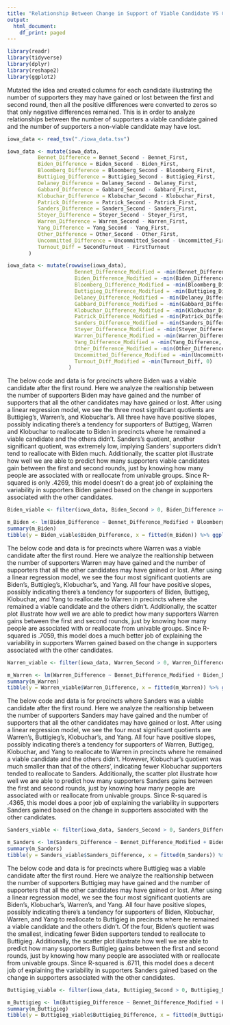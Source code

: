 ```yaml
---
title: "Relationship Between Change in Support of Viable Candidate VS Change in Support of Other Candidates"
output:
  html_document:
    df_print: paged
---
```


```r
library(readr)
library(tidyverse)
library(dplyr)
library(reshape2)
library(ggplot2)
```


Mutated the idea and created columns for each candidate illustrating the number of supporters they may have gained or lost between the first and second round, then all the positive differences were converted to zeros so that only negative differences remained. This is in order to analyze relationships between the number of supporters a viable candidate gained and the number of supporters a non-viable candidate may have lost.  
```r
iowa_data <- read_tsv("./iowa_data.tsv")

iowa_data <- mutate(iowa_data,
          Bennet_Difference = Bennet_Second - Bennet_First,
          Biden_Difference = Biden_Second - Biden_First,
          Bloomberg_Difference = Bloomberg_Second - Bloomberg_First,
          Buttigieg_Difference = Buttigieg_Second - Buttigieg_First,
          Delaney_Difference = Delaney_Second - Delaney_First,
          Gabbard_Difference = Gabbard_Second - Gabbard_First,
          Klobuchar_Difference = Klobuchar_Second - Klobuchar_First,
          Patrick_Difference = Patrick_Second - Patrick_First,
          Sanders_Difference = Sanders_Second - Sanders_First,
          Steyer_Difference = Steyer_Second - Steyer_First,
          Warren_Difference = Warren_Second - Warren_First,
          Yang_Difference = Yang_Second - Yang_First,
          Other_Difference = Other_Second - Other_First,
          Uncommitted_Difference = Uncommitted_Second - Uncommitted_First,
          Turnout_Diff = SecondTurnout - FirstTurnout
       )

iowa_data <- mutate(rowwise(iowa_data),
                      Bennet_Difference_Modified = -min(Bennet_Difference, 0),
                      Biden_Difference_Modified = -min(Biden_Difference, 0),
                      Bloomberg_Difference_Modified = -min(Bloomberg_Difference, 0),
                      Buttigieg_Difference_Modified = -min(Buttigieg_Difference, 0),
                      Delaney_Difference_Modified = -min(Delaney_Difference, 0),
                      Gabbard_Difference_Modified = -min(Gabbard_Difference, 0),
                      Klobuchar_Difference_Modified = -min(Klobuchar_Difference, 0),
                      Patrick_Difference_Modified = -min(Patrick_Difference, 0),
                      Sanders_Difference_Modified = -min(Sanders_Difference, 0),
                      Steyer_Difference_Modified = -min(Steyer_Difference, 0),
                      Warren_Difference_Modified = -min(Warren_Difference, 0),
                      Yang_Difference_Modified = -min(Yang_Difference, 0),
                      Other_Difference_Modified = -min(Other_Difference, 0),
                      Uncommitted_Difference_Modified = -min(Uncommitted_Difference, 0),
                      Turnout_Diff_Modified = -min(Turnout_Diff, 0)
                    )
```


The below code and data is for precincts where Biden was a viable candidate after the first round. Here we analyze the realtionship between the number of supporters Biden may have gained and the number of supporters that all the other candidates may have gained or lost. After using a linear regression model, we see the three most significant quotients are Buttigieg's, Warren's, and Klobuchar's. All three have have positive slopes, possibly indicating there's a tendency for supporters of Buttigeg, Warren and Klobuchar to reallocate to Biden in precincts where he remained a viable candidate and the others didn't. Sanders's quotient, another significant quotient, was extremely low, implying Sanders' supporters didn't tend to reallocate with Biden much. Additionally, the scatter plot illustrate how well we are able to predict how many supporters viable candidates gain between the first and second rounds, just by knowing how many people are associated with or reallocate from univable groups. Since R-squared is only .4269, this model doesn't do a great job of explaining the variability in supporters Biden gained based on the change in supporters associated with the other candidates. 
```r
Biden_viable <- filter(iowa_data, Biden_Second > 0, Biden_Difference >= 0)

m_Biden <- lm(Biden_Difference ~ Bennet_Difference_Modified + Bloomberg_Difference_Modified + Buttigieg_Difference_Modified + Delaney_Difference_Modified + Gabbard_Difference_Modified + Klobuchar_Difference_Modified + Patrick_Difference_Modified + Sanders_Difference_Modified + Steyer_Difference_Modified + Warren_Difference_Modified + Yang_Difference_Modified + Other_Difference_Modified + Uncommitted_Difference_Modified, data = Biden_viable)
summary(m_Biden)
tibble(y = Biden_viable$Biden_Difference, x = fitted(m_Biden)) %>% ggplot(aes(x = x, y = y)) + geom_point()
```


The below code and data is for precincts where Warren was a viable candidate after the first round. Here we analyze the realtionship between the number of supporters Warren may have gained and the number of supporters that all the other candidates may have gained or lost. After using a linear regression model, we see the four most significant quotients are Biden's, Buttigieg's, Klobuchar's, and Yang. All four have positive slopes, possibly indicating there's a tendency for supporters of Biden, Buttigeg, Klobuchar, and Yang to reallocate to Warren in precincts where she remained a viable candidate and the others didn't. Additionally, the scatter plot illustrate how well we are able to predict how many supporters Warren gains between the first and second rounds, just by knowing how many people are associated with or reallocate from univable groups. Since R-squared is .7059, this model does a much better job of explaining the variability in supporters Warren gained based on the change in supporters associated with the other candidates. 
```r
Warren_viable <- filter(iowa_data, Warren_Second > 0, Warren_Difference >= 0)

m_Warren <- lm(Warren_Difference ~ Bennet_Difference_Modified + Biden_Difference_Modified + Bloomberg_Difference_Modified + Buttigieg_Difference_Modified + Delaney_Difference_Modified + Gabbard_Difference_Modified + Klobuchar_Difference_Modified + Patrick_Difference_Modified + Sanders_Difference_Modified + Steyer_Difference_Modified + Yang_Difference_Modified + Other_Difference_Modified + Uncommitted_Difference_Modified, data = Warren_viable)
summary(m_Warren)
tibble(y = Warren_viable$Warren_Difference, x = fitted(m_Warren)) %>% ggplot(aes(x = x, y = y)) + geom_point()
```

The below code and data is for precincts where Sanders was a viable candidate after the first round. Here we analyze the realtionship between the number of supporters Sanders may have gained and the number of supporters that all the other candidates may have gained or lost. After using a linear regression model, we see the four most significant quotients are Warren's, Buttigieg's, Klobuchar's, and Yang. All four have positive slopes, possibly indicating there's a tendency for supporters of Warren, Buttigeg, Klobuchar, and Yang to reallocate to Warren in precincts where he remained a viable candidate and the others didn't. However, Klobuchar's quotient was much smaller than that of the others', indicating fewer Klobuchar supporters tended to reallocate to Sanders. Additionally, the scatter plot illustrate how well we are able to predict how many supporters Sanders gains between the first and second rounds, just by knowing how many people are associated with or reallocate from univable groups. Since R-squared is .4365, this model does a poor job of explaining the variability in supporters Sanders gained based on the change in supporters associated with the other candidates. 
```r
Sanders_viable <- filter(iowa_data, Sanders_Second > 0, Sanders_Difference >= 0)

m_Sanders <- lm(Sanders_Difference ~ Bennet_Difference_Modified + Biden_Difference_Modified + Bloomberg_Difference_Modified + Buttigieg_Difference_Modified + Delaney_Difference_Modified + Gabbard_Difference_Modified + Klobuchar_Difference_Modified + Patrick_Difference_Modified + Steyer_Difference_Modified + Warren_Difference_Modified + Yang_Difference_Modified + Other_Difference_Modified + Uncommitted_Difference_Modified, data = Sanders_viable)
summary(m_Sanders)
tibble(y = Sanders_viable$Sanders_Difference, x = fitted(m_Sanders)) %>% ggplot(aes(x = x, y = y)) + geom_point()
```

The below code and data is for precincts where Buttigieg was a viable candidate after the first round. Here we analyze the realtionship between the number of supporters Buttigieg may have gained and the number of supporters that all the other candidates may have gained or lost. After using a linear regression model, we see the four most significant quotients are Biden's, Klobuchar's, Warren's, and Yang. All four have positive slopes, possibly indicating there's a tendency for supporters of Biden, Klobuchar, Warren, and Yang to reallocate to Buttigieg in precincts where he remained a viable candidate and the others didn't. Of the four, Biden's quotient was the smallest, indicating fewer Biden supporters tended to reallocate to Buttigieg. Additionally, the scatter plot illustrate how well we are able to predict how many supporters Buttigieg gains between the first and second rounds, just by knowing how many people are associated with or reallocate from univable groups. Since R-squared is .6711, this model does a decent job of explaining the variability in supporters Sanders gained based on the change in supporters associated with the other candidates.
```r
Buttigieg_viable <- filter(iowa_data, Buttigieg_Second > 0, Buttigieg_Difference >= 0)

m_Buttigieg <- lm(Buttigieg_Difference ~ Bennet_Difference_Modified + Biden_Difference_Modified + Bloomberg_Difference_Modified + Delaney_Difference_Modified + Gabbard_Difference_Modified + Klobuchar_Difference_Modified + Patrick_Difference_Modified + Sanders_Difference_Modified + Steyer_Difference_Modified + Warren_Difference_Modified + Yang_Difference_Modified + Other_Difference_Modified + Uncommitted_Difference_Modified, data = Buttigieg_viable)
summary(m_Buttigieg)
tibble(y = Buttigieg_viable$Buttigieg_Difference, x = fitted(m_Buttigieg)) %>% ggplot(aes(x = x, y = y)) + geom_point()
```

